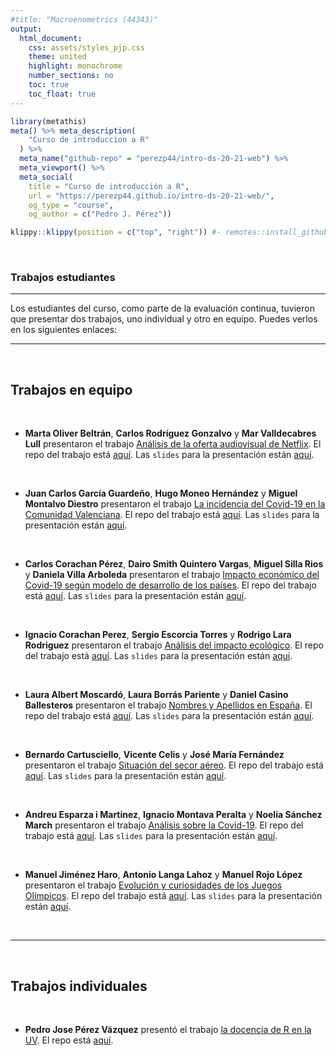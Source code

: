 ```yaml
---
#title: "Macroenometrics (44343)"
output:
  html_document:
    css: assets/styles_pjp.css
    theme: united
    highlight: monochrome 
    number_sections: no
    toc: true
    toc_float: true
---
```



```r
library(metathis)
meta() %>% meta_description(
    "Curso de introduccion a R"
  ) %>% 
  meta_name("github-repo" = "perezp44/intro-ds-20-21-web") %>% 
  meta_viewport() %>% 
  meta_social(
    title = "Curso de introducción a R",
    url = "https://perezp44.github.io/intro-ds-20-21-web/",
    og_type = "course",
    og_author = c("Pedro J. Pérez"))
```



```r
klippy::klippy(position = c("top", "right")) #- remotes::install_github("rlesur/klippy")
```


<br>

### Trabajos estudiantes

-----------------------------------

Los estudiantes del curso, como parte de la evaluación continua, tuvieron que presentar dos trabajos, uno individual y otro en equipo. Puedes verlos en los siguientes enlaces:


-----------------------------------

<br>

## Trabajos en equipo

<br>


- **Marta Oliver Beltrán**, **Carlos Rodríguez Gonzalvo** y **Mar Valldecabres Lull** presentaron el trabajo [Análisis de la oferta audiovisual de Netflix](https://martaoliver.github.io/trabajo_BigData_equipo/){target="_blank"}. El repo del trabajo está [aquí](https://github.com/martaoliver/trabajo_BigData_equipo){target="_blank"}.  Las `slides` para la presentación están [aquí](https://martaoliver.github.io/trabajo_BigData_slides/){target="_blank"}.

<br> 

- **Juan Carlos García Guardeño**, **Hugo Moneo Hernández** y **Miguel Montalvo Diestro** presentaron el trabajo [La incidencia del Covid-19 en la Comunidad Valenciana](https://Miguercios.github.io/trabajo_BigData_equipo/){target="_blank"}. El repo del trabajo está [aquí](https://github.com/Miguercios/trabajo_BigData_equipo){target="_blank"}. Las `slides` para la presentación están [aquí](https://Miguercios.github.io/trabajo_BigData_slides/){target="_blank"}.

<br>

- **Carlos Corachan Pérez**, **Dairo Smith Quintero Vargas**, **Miguel Silla Rios** y **Daniela Villa Arboleda** presentaron el trabajo [Impacto económico del Covid-19 según modelo de desarrollo de los países](https://Daiquin.github.io/trabajo_BigData_equipo/){target="_blank"}. El repo del trabajo está [aquí](https://github.com/Daiquin/trabajo_BigData_equipo){target="_blank"}. Las `slides` para la presentación están [aquí](https://Daiquin.github.io/trabajo_BigData_slides/){target="_blank"}.

<br>

- **Ignacio Corachan Perez**, **Sergio Escorcia Torres** y **Rodrigo Lara Rodriguez** presentaron el trabajo [Análisis del impacto ecológico](https://rodri45l.github.io/trabajo_BigData_equipo/){target="_blank"}. El repo del trabajo está [aquí](https://github.com/rodri45l/trabajo_BigData_equipo){target="_blank"}. Las `slides` para la presentación están [aquí](https://rodri45l.github.io/trabajo_BigData_slides/){target="_blank"}.

<br>


- **Laura Albert Moscardó**, **Laura Borrás Pariente** y **Daniel Casino Ballesteros** presentaron el trabajo [Nombres y Apellidos en España](https://dasdfg098.github.io/trabajo_BigData_equipo/){target="_blank"}. El repo del trabajo está [aquí](https://github.com/dasdfg098/trabajo_BigData_equipo){target="_blank"}. Las `slides` para la presentación están [aquí](https://dasdfg098.github.io/trabajo_BigData_slides/){target="_blank"}.

<br>

- **Bernardo Cartusciello**, **Vicente Celis** y **José María Fernández** presentaron el trabajo [Situación del secor aéreo](https://bernicartusciello.github.io/trabajo_BigData_equipo/){target="_blank"}. El repo del trabajo está [aquí](https://github.com/bernicartusciello/trabajo_BigData_equipo){target="_blank"}. Las `slides` para la presentación están [aquí](https://bernicartusciello.github.io/trabajo_BigData_slides/){target="_blank"}.


<br>

- **Andreu Esparza i Martinez**, **Ignacio Montava Peralta** y **Noelia Sánchez March** presentaron el trabajo [Análisis sobre la Covid-19](https://nosan5.github.io/trabajo_BigData_equipo/){target="_blank"}. El repo del trabajo está [aquí](https://github.com/nosan5/trabajo_BigData_equipo){target="_blank"}. Las `slides` para la presentación están [aquí](https://nosan5.github.io/trabajo_BigData_slides/){target="_blank"}.

<br>

- **Manuel Jiménez Haro**, **Antonio Langa Lahoz** y **Manuel Rojo López** presentaron el trabajo [Evolución y curiosidades de los Juegos Olímpicos](https://manujimenez62.github.io/trabajo_BigData_equipo/){target="_blank"}. El repo del trabajo está [aquí](https://github.com/manujimenez62/trabajo_BigData_equipo){target="_blank"}. Las `slides` para la presentación están [aquí](https://manujimenez62.github.io/trabajo_BigData_slides/){target="_blank"}.

<br>


----------------------------------

<br>

## Trabajos individuales

<br>

- **Pedro Jose Pérez Vázquez** presentó el trabajo [la docencia de R en la UV](https://perezp44.github.io/trabajo_BigData/){target="_blank"}. El repo está [aquí](https://github.com/perezp44/trabajo_BigData){target="_blank"}.

<br><br>
